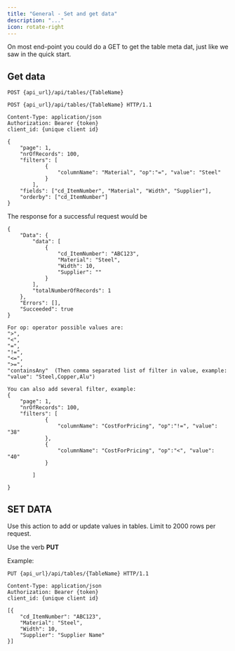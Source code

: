 ```yaml
---
title: "General - Set and get data"
description: "..."
icon: rotate-right
---
```

On most end-point you could do a GET to get the table meta dat,  just like we saw in the quick start. 


## Get data

``` Http
POST {api_url}/api/tables/{TableName}
``` 

``` Http
POST {api_url}/api/tables/{TableName} HTTP/1.1

Content-Type: application/json
Authorization: Bearer {token}
client_id: {unique client id}

{
	"page": 1,
	"nrOfRecords": 100,
	"filters": [
			{
				"columnName": "Material", "op":"=", "value": "Steel"
			}
		],
	"fields": ["cd_ItemNumber", "Material", "Width", "Supplier"],
	"orderby": ["cd_ItemNumber"]
}

``` 

The response for a successful request would be


```Http
{
    "Data": {
        "data": [
            {
                "cd_ItemNumber": "ABC123",
                "Material": "Steel",
                "Width": 10,
                "Supplier": ""
            }
        ],
        "totalNumberOfRecords": 1
    },
    "Errors": [],
    "Succeeded": true
}
```
```Http
For op: operator possible values are: 
">",
"<", 
"=", 
"!=",
"<=",
">=",
"containsAny"  (Then comma separated list of filter in value, example: "value": "Steel,Copper,Alu")
```



``` Http
You can also add several filter, example:
{
	"page": 1,
	"nrOfRecords": 100,
	"filters": [
			{
				"columnName": "CostForPricing", "op":"!=", "value": "38"
			},
            {
				"columnName": "CostForPricing", "op":"<", "value": "40"
			}

		]

}
```

## SET DATA

Use this action to add or update values in tables. Limit to 
2000 rows per request.

Use the verb **PUT**

Example:

~~~~
PUT {api_url}/api/tables/{TableName} HTTP/1.1

Content-Type: application/json
Authorization: Bearer {token}
client_id: {unique client id}

[{
    "cd_ItemNumber": "ABC123",
    "Material": "Steel",
    "Width": 10,
    "Supplier": "Supplier Name"
}]
~~~~